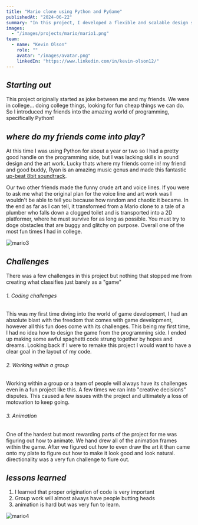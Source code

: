 ```yaml
---
title: "Mario clone using Python and PyGame"
publishedAt: "2024-06-22"
summary: "In this project, I developed a flexible and scalable design system using Next.js for front-end development and Figma for design collaboration."
images:
  - "/images/projects/mario/mario1.png"
team:
  - name: "Kevin Olson"
    role: ""
    avatar: "/images/avatar.png"
    linkedIn: "https://www.linkedin.com/in/kevin-olson12/"
---
```




## ***Starting out***

This project originally started as joke between me and my friends. We were in college... doing college things, 
looking for fun cheap things we can do. So I introduced my friends into the amazing world of programming, specifically
 Python!

## ***where do my friends come into play?***
At this time I was using Python for about a year or two so I had a pretty good handle on the programming side, but I
was lacking skills in sound design and the art work. Lucky thats where my friends come in! my friend and good buddy, Ryan
is an amazing music genus and made this fantastic 
[up-beat 8bit soundtrack](https://github.com/kevinolson1836/mario-remake/blob/master/audio/backgroundmusic.wav).

Our two other friends made the funny crude art and voice lines. If you were to ask me what the original plan
for the voice line and art work was I wouldn't be able to tell you because how random and chaotic it became.
In the end as far as I can tell, it transformed from a Mario clone to a tale of a plumber who falls down a clogged 
toilet and is transported into a 2D platformer, where he must survive for as long as possible. You must try to
doge obstacles that are buggy and glitchy on purpose. Overall one of the most fun times I had in college.

![mario3](/images/projects/mario/mario3.png)

## ***Challenges***

There was a few challenges in this project but nothing that stopped me from creating what classifies just barely as a "game"

###### 1. Coding challenges

This was my first time diving into the world of game development, I had an absolute blast with the freedom that comes
with game development, however all this fun does come with its challenges. This being my first time, I had no idea
how to design the game from the programming side. I ended up making some awful spaghetti code strung together by 
hopes and dreams. Looking back if I were to remake this project I would want to have a clear goal in the layout of my code.

###### 2. Working within a group

Working within a group or a team of people will always have its challenges even in a fun project like this. A few times
we ran into "creative decisions" disputes. This caused a few issues with the project and ultimately a loss of motovation
to keep going.

###### 3. Animation
One of the hardest but most rewarding parts of the project for me was figuring out how to animate. We hand drew all of
the animation frames within the game. After we figured out how to even draw the art it than came onto my plate to figure
out how to make it look good and look natural. directionality was a very fun challenge to fiure out. 

## ***lessons learned***

1. I learned that proper origination of code is very important
2. Group work will almost always have people butting heads
3. animation is hard but was very fun to learn. 

![mario4](/images/projects/mario/mario4.png)
